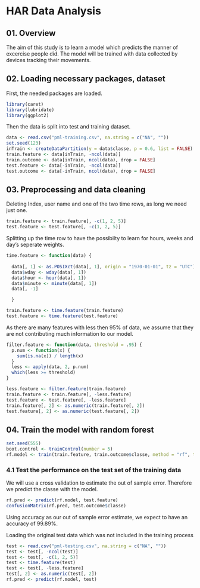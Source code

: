 HAR Data Analysis
========================================================

## 01. Overview

The aim of this study is to learn a model which predicts the manner of excercise people did. The model will be trained with data collected by devices tracking their movements.

## 02. Loading necessary packages, dataset

First, the needed packages are loaded.

```r
library(caret)
library(lubridate)
library(ggplot2)
```

Then the data is split into test and training dataset.

```r
data <- read.csv("pml-training.csv", na.string = c("NA", ""))
set.seed(123)
inTrain <- createDataPartition(y = data$classe, p = 0.6, list = FALSE)
train.feature <- data[inTrain, -ncol(data)]
train.outcome <- data[inTrain, ncol(data), drop = FALSE]
test.feature <- data[-inTrain, -ncol(data)]
test.outcome <- data[-inTrain, ncol(data), drop = FALSE]
```

## 03. Preprocessing and data cleaning

Deleting Index, user name and one of the two time rows, as long we need just one.

```r
train.feature <- train.feature[, -c(1, 2, 5)]
test.feature <- test.feature[, -c(1, 2, 5)]
```

Splitting up the time row to have the possibilty to learn for hours, weeks and day's
seperate weights.


```r
time.feature <- function(data) {
  
  data[, 1] <- as.POSIXct(data[, 1], origin = "1970-01-01", tz = "UTC")
  data$wday <- wday(data[, 1])
  data$hour <- hour(data[, 1])
  data$minute <- minute(data[, 1])
  data[, -1]

  }

train.feature <- time.feature(train.feature)
test.feature <- time.feature(test.feature)
```
As there are many features with less then 95% of data, we assume that they are not contributing much information to our model.

```r
filter.feature <- function(data, threshold = .95) {
  p.num <- function(x) {
    sum(is.na(x)) / length(x)
  }
  less <- apply(data, 2, p.num)
  which(less >= threshold)
}

less.feature <- filter.feature(train.feature)
train.feature <- train.feature[, -less.feature]
test.feature <- test.feature[, -less.feature]
train.feature[, 2] <- as.numeric(train.feature[, 2])
test.feature[, 2] <- as.numeric(test.feature[, 2])
```

## 04. Train the model with random forest


```r
set.seed(555)
boot.control <- trainControl(number = 5)
rf.model <- train(train.feature, train.outcome$classe, method = "rf", trControl = boot.control)
```

### 4.1 Test the performance on the test set of the training data

We will use a cross validation to estimate the out of sample error. Therefore
we predict the classe with the model. 

```r
rf.pred <- predict(rf.model, test.feature)
confusionMatrix(rf.pred, test.outcome$classe)
```
Using accuracy as our out of sample error estimate, we expect to have an 
accuracy of 99.89%.


Loading the original test data which was not included in the training process

```r
test <- read.csv("pml-testing.csv", na.string = c("NA", ""))
test <- test[, -ncol(test)]
test <- test[, -c(1, 2, 5)]
test <- time.feature(test)
test <- test[, -less.feature]
test[, 2] <- as.numeric(test[, 2])
rf.pred <- predict(rf.model, test)
```

